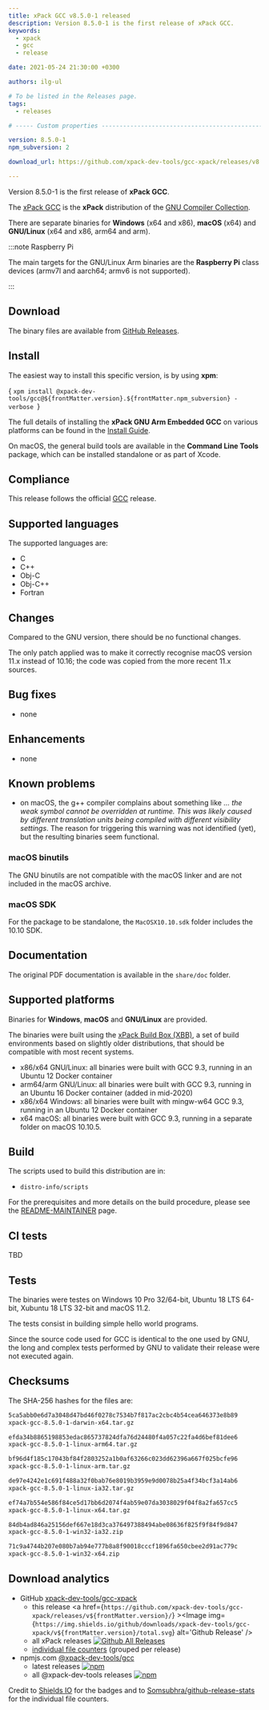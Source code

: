 ```yaml
---
title: xPack GCC v8.5.0-1 released
description: Version 8.5.0-1 is the first release of xPack GCC.
keywords:
  - xpack
  - gcc
  - release

date: 2021-05-24 21:30:00 +0300

authors: ilg-ul

# To be listed in the Releases page.
tags:
  - releases

# ----- Custom properties -----------------------------------------------------

version: 8.5.0-1
npm_subversion: 2

download_url: https://github.com/xpack-dev-tools/gcc-xpack/releases/v8.5.0-1/

---
```


<head><title>{frontMatter.title}</title></head>

Version 8.5.0-1 is the first release of **xPack GCC**.

<!-- truncate -->


The [xPack GCC](https://xpack-dev-tools.github.io/gcc-xpack/)
is the **xPack** distribution of the
[GNU Compiler Collection](https://gcc.gnu.org).

There are separate binaries for **Windows** (x64 and x86),
**macOS** (x64) and **GNU/Linux** (x64 and x86, arm64 and arm).

:::note Raspberry Pi

The main targets for the GNU/Linux Arm
binaries are the **Raspberry Pi** class devices (armv7l and aarch64;
armv6 is not supported).

:::

## Download

The binary files are available from <a href={frontMatter.download_url}>GitHub Releases</a>.

## Install

The easiest way to install this specific version, is by using **xpm**:

<CodeBlock language="console"> {
`xpm install @xpack-dev-tools/gcc@${frontMatter.version}.${frontMatter.npm_subversion} -verbose
`} </CodeBlock>

The full details of installing the **xPack GNU Arm Embedded GCC** on
various platforms can be found in the [Install Guide](/docs/install/).

On macOS, the general build tools are available in the
**Command Line Tools** package, which can be installed standalone or
as part of Xcode.

## Compliance

This release follows the official
[GCC](https://gcc.gnu.org/releases.html) release.

## Supported languages

The supported languages are:

- C
- C++
- Obj-C
- Obj-C++
- Fortran

## Changes

Compared to the GNU version, there should be no functional changes.

The only patch applied was to make it correctly
recognise macOS version 11.x instead of 10.16;
the code was copied from the more recent
11.x sources.

## Bug fixes

- none

## Enhancements

- none

## Known problems

- on macOS, the g++ compiler complains about something like _... the weak
symbol cannot be overridden at runtime. This was likely caused by different
translation units being compiled with different visibility settings_.
The reason for triggering this warning was not identified (yet), but the
resulting binaries seem functional.

### macOS binutils

The GNU binutils are not compatible with the macOS linker and are not included
in the macOS archive.

### macOS SDK

For the package to be standalone, the `MacOSX10.10.sdk` folder
includes the 10.10 SDK.

## Documentation

The original PDF documentation is available in the `share/doc` folder.

## Supported platforms

Binaries for **Windows**, **macOS** and **GNU/Linux** are provided.

The binaries were built using the
[xPack Build Box (XBB)](https://github.com/xpack/xpack-build-box), a set
of build environments based on slightly older distributions, that should be
compatible with most recent systems.

- x86/x64 GNU/Linux: all binaries were built with GCC 9.3, running in an
  Ubuntu 12 Docker container
- arm64/arm GNU/Linux: all binaries were built with GCC 9.3, running in an
  Ubuntu 16 Docker container (added in mid-2020)
- x86/x64 Windows: all binaries were built with mingw-w64 GCC 9.3, running in an
  Ubuntu 12 Docker container
- x64 macOS: all binaries were built with GCC 9.3, running in a separate
  folder on macOS 10.10.5.

## Build

The scripts used to build this distribution are in:

- `distro-info/scripts`

For the prerequisites and more details on the build procedure, please see the
[README-MAINTAINER](https://github.com/xpack-dev-tools/gcc-xpack/blob/xpack/README-MAINTAINER.md) page.

## CI tests

TBD

## Tests

The binaries were testes on Windows 10 Pro 32/64-bit, Ubuntu 18 LTS 64-bit,
Xubuntu 18 LTS 32-bit and macOS 11.2.

The tests consist in building simple hello world programs.

Since the source code used for GCC is identical to the one used by GNU, the
long and complex tests performed by GNU to validate their release were not
executed again.

## Checksums

The SHA-256 hashes for the files are:

```txt
5ca5abb0e6d7a3048d47bd46f0278c7534b7f817ac2cbc4b54cea646373e8b89
xpack-gcc-8.5.0-1-darwin-x64.tar.gz

efda34b8865198853edac865737824dfa76d24480f4a057c22fa4d6bef81dee6
xpack-gcc-8.5.0-1-linux-arm64.tar.gz

bf96d4f185c17043bf84f2803252a1b0af63266c023dd62396a667f025bcfe96
xpack-gcc-8.5.0-1-linux-arm.tar.gz

de97e4242e1c691f488a32f0bab76e8019b3959e9d0078b25a4f34bcf3a14ab6
xpack-gcc-8.5.0-1-linux-ia32.tar.gz

ef74a7b554e586f84ce5d17bb6d2074f4ab59e07da3038029f04f8a2fa657cc5
xpack-gcc-8.5.0-1-linux-x64.tar.gz

84db4ad846a25156def667e18d3ca376497388494abe08636f825f9f84f9d847
xpack-gcc-8.5.0-1-win32-ia32.zip

71c9a4744b207e080b7ab94e777b8a8f90018cccf1896fa650cbee2d91ac779c
xpack-gcc-8.5.0-1-win32-x64.zip
```

## Download analytics

- GitHub [xpack-dev-tools/gcc-xpack](https://github.com/xpack-dev-tools/gcc-xpack/)
  - this release <a href={`https://github.com/xpack-dev-tools/gcc-xpack/releases/v${frontMatter.version}/`} ><Image img={`https://img.shields.io/github/downloads/xpack-dev-tools/gcc-xpack/v${frontMatter.version}/total.svg`} alt='Github Release' /></a>
  - all xPack releases [![Github All Releases](https://img.shields.io/github/downloads/xpack-dev-tools/gcc-xpack/total.svg)](https://github.com/xpack-dev-tools/gcc-xpack/releases/)
  - [individual file counters](https://somsubhra.github.io/github-release-stats/?username=xpack-dev-tools&repository=gcc-xpack) (grouped per release)
- npmjs.com [@xpack-dev-tools/gcc](https://www.npmjs.com/package/@xpack-dev-tools/gcc)
  - latest releases [![npm](https://img.shields.io/npm/dw/@xpack-dev-tools/gcc.svg)](https://www.npmjs.com/package/@xpack-dev-tools/gcc/)
  - all @xpack-dev-tools releases [![npm](https://img.shields.io/npm/dt/@xpack-dev-tools/gcc.svg)](https://www.npmjs.com/package/@xpack-dev-tools/gcc/)

Credit to [Shields IO](https://shields.io) for the badges and to
[Somsubhra/github-release-stats](https://github.com/Somsubhra/github-release-stats)
for the individual file counters.
